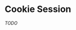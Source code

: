 
# Cookie Session

_TODO_

<BottomNavigation
  previousLink="/foo-auth/core"
  previousLabel="Core"
  nextLink="/foo-auth/sessions/jwt"
  nextLabel="JWT Sessions"
/>
